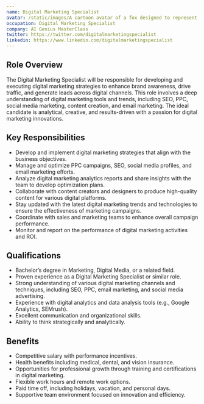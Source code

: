```yaml
---
name: Digital Marketing Specialist
avatar: /static/images/A cartoon avatar of a fox designed to represent a Digital Marketing and Content Specialist, styled as a meme. The fox should appear dynamic and profes.webp
occupation: Digital Marketing Specialist
company: AI Genius MasterClass
twitter: https://twitter.com/digitalmarketingspecialist
linkedin: https://www.linkedin.com/digitalmarketingspecialist
---
```


## Role Overview

The Digital Marketing Specialist will be responsible for developing and executing digital marketing strategies to enhance brand awareness, drive traffic, and generate leads across digital channels. This role involves a deep understanding of digital marketing tools and trends, including SEO, PPC, social media marketing, content creation, and email marketing. The ideal candidate is analytical, creative, and results-driven with a passion for digital marketing innovations.

## Key Responsibilities

- Develop and implement digital marketing strategies that align with the business objectives.
- Manage and optimize PPC campaigns, SEO, social media profiles, and email marketing efforts.
- Analyze digital marketing analytics reports and share insights with the team to develop optimization plans.
- Collaborate with content creators and designers to produce high-quality content for various digital platforms.
- Stay updated with the latest digital marketing trends and technologies to ensure the effectiveness of marketing campaigns.
- Coordinate with sales and marketing teams to enhance overall campaign performance.
- Monitor and report on the performance of digital marketing activities and ROI.

## Qualifications

- Bachelor’s degree in Marketing, Digital Media, or a related field.
- Proven experience as a Digital Marketing Specialist or similar role.
- Strong understanding of various digital marketing channels and techniques, including SEO, PPC, email marketing, and social media advertising.
- Experience with digital analytics and data analysis tools (e.g., Google Analytics, SEMrush).
- Excellent communication and organizational skills.
- Ability to think strategically and analytically.

## Benefits

- Competitive salary with performance incentives.
- Health benefits including medical, dental, and vision insurance.
- Opportunities for professional growth through training and certifications in digital marketing.
- Flexible work hours and remote work options.
- Paid time off, including holidays, vacation, and personal days.
- Supportive team environment focused on innovation and efficiency.
